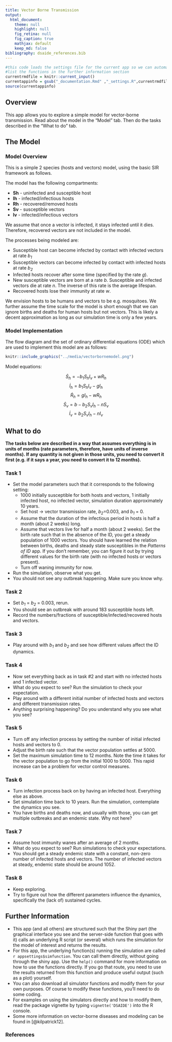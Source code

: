 ```yaml
---
title: Vector Borne Transmission 
output:
  html_document:
    theme: null
    highlight: null
    fig_retina: null
    fig_caption: true
    mathjax: default 
    keep_md: false
bibliography: dsaide_references.bib
---
```



```r
#this code loads the settings file for the current app so we can automatically 
#list the functions in the further information section
currentrmdfile = knitr::current_input() 
currentappinfo = gsub("_documentation.Rmd" ,"_settings.R",currentrmdfile)
source(currentappinfo)
```


## Overview {#shinytab1}
This app allows you to explore a simple model for vector-borne transmission. Read about the model in the "Model" tab. Then do the tasks described in the "What to do" tab.


## The Model {#shinytab2}

### Model Overview

This is a simple 2 species (hosts and vectors) model, using the basic SIR framework as follows.

The model has the following compartments:  

* **Sh** - uninfected and susceptible host 
* **Ih** - infected/infectious hosts
* **Rh** - recovered/removed hosts
* **Sv** - susceptible vectors
* **Iv** - infected/infectious vectors

We assume that once a vector is infected, it stays infected until it dies. Therefore, recovered vectors are not included in the model.


The processes being modeled are:

* Susceptible host can become infected by contact with infected vectors at rate _b~1~_ 
* Susceptible vectors can become infected by contact with infected hosts at rate _b~2~_ 
* Infected hosts recover after some time (specified by the rate _g_). 
* New susceptible vectors are born at a rate _b_. Susceptible and infected vectors die at rate _n_. The inverse of this rate is the average lifespan. 
* Recovered hosts lose their immunity at rate _w_.

We envision hosts to be humans and vectors to be e.g. mosquitoes. We further assume the time scale for the model is short enough that we can ignore births and deaths for human hosts but not vectors. This is likely a decent approximation as long as our simulation time is only a few years.


### Model Implementation
The flow diagram and the set of ordinary differential equations (ODE) which are used to implement this model are as follows:



```r
knitr::include_graphics("../media/vectorbornemodel.png")
```


Model equations:

$$\dot S_h = - b_1 S_h I_v + w R_h$$ 
$$\dot I_h = b_1 S_h I_v  - g I_h$$ 
$$\dot R_h = g I_h - w R_h$$
$$\dot S_v =b - b_2 S_v I_h - n S_v$$ 
$$\dot I_v = b_2 S_v I_h  - n I_v$$ 



## What to do {#shinytab3}

**The tasks below are described in a way that assumes everything is in units of months (rate parameters, therefore, have units of inverse months). If any quantity is not given in those units, you need to convert it first (e.g. if it says a year, you need to convert it to 12 months).**

### Task 1
* Set the model parameters such that it corresponds to the following setting: 
    * 1000 initially susceptible for both hosts and vectors, 1 initially infected host, no infected vector, simulation duration approximately 10 years.
    * Set host -> vector transmission rate, _b~2~_=0.003, and _b~1~_ = 0.
    * Assume that the duration of the infectious period in hosts is half a month (about 2 weeks) long. 
    * Assume that vectors live for half a month (about 2 weeks). Set the birth rate such that in the absence of the ID, you get a steady population of 1000 vectors. You should have learned the relation between births, deaths and steady state susceptibles in the _Patterns of ID_ app. If you don't remember, you can figure it out by trying different values for the birth rate (with no infected hosts or vectors present).  
    * Turn off waning immunity for now.
* Run the simulation, observe what you get. 
* You should not see any outbreak happening. Make sure you know why.

### Task 2 
* Set _b~1~_ = _b~2~_ = 0.003, rerun. 
* You should see an outbreak with around 183 susceptible hosts left.
* Record the numbers/fractions of susceptible/infected/recovered hosts and vectors. 

### Task 3 
* Play around with _b~1~_ and _b~2~_ and see how different values affect the ID dynamics.

### Task 4 
* Now set everything back as in task #2 and start with no infected hosts and 1 infected vector. 
* What do you expect to see? Run the simulation to check your expectation.
* Play around with a different initial number of infected hosts and vectors and different transmission rates.
* Anything surprising happening? Do you understand why you see what you see?

### Task 5 
* Turn off any infection process by setting the number of initial infected hosts and vectors to 0. 
* Adjust the birth rate such that the vector population settles at 5000.
* Set the maximum simulation time to 12 months. Note the time it takes for the vector population to go from the initial 1000 to 5000. This rapid increase can be a problem for vector control measures.

### Task 6 
* Turn infection process back on by having an infected host. Everything else as above.
* Set simulation time back to 10 years. Run the simulation, contemplate the dynamics you see. 
* You have births and deaths now, and usually with those, you can get multiple outbreaks and an endemic state. Why not here?

### Task 7 
* Assume host immunity wanes after an average of 2 months. 
* What do you expect to see? Run simulations to check your expectations.
* You should get a steady endemic state with a constant, non-zero number of infected hosts and vectors. The number of infected vectors at steady, endemic state should be around 1052.

### Task 8 
* Keep exploring. 
* Try to figure out how the different parameters influence the dynamics, specifically the (lack of) sustained cycles.




## Further Information {#shinytab4}

* This app (and all others) are structured such that the Shiny part (the graphical interface you see and the server-side function that goes with it) calls an underlying R script (or several) which runs the simulation for the model of interest and returns the results.
* For this app, the underlying function(s) running the simulation are called ``r appsettings$simfunction``. You can call them directly, without going through the shiny app. Use the `help()` command for more information on how to use the functions directly. If you go that route, you need to use the results returned from this function and produce useful output (such as a plot) yourself. 
* You can also download all simulator functions and modify them for your own purposes.  Of course to modify these functions, you'll need to do some coding.
* For examples on using the simulators directly and how to modify them, read the package vignette by typing `vignette('DSAIDE')` into the R console.
* Some more information on vector-borne diseases and modeling can be found in [@kilpatrick12].


### References

